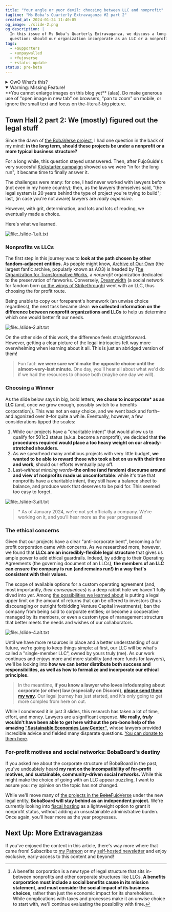 ```yaml
---
title: "Your angle or yuor devil: choosing between LLC and nonprofit"
tagline: "Ms Boba's Quarterly Extravaganza #2 part 2"
created_at: 2024-01-24 11:40:05
og_image: ./slide-2.png
og_description: |
  In this issue of Ms Boba's Quarterly Extravaganza, we discuss a long-standing
  question: should our organization incorporate as an LLC or a nonprofit?
tags:
  - +$upporters
  - +unpaywalled
  - +fujoverse
  - +status update
status: pre-beta
---
```


<details class="whats-this">
  <summary>OwO What's this?</summary>

**This is a commented version of the second edition of my $upporters
newsletter/town hall/"quarterly extravaganza"** (or, better said, of one of its sections).
It was originally published in January 2024, and it's now public. If you want
new editions of this Town Hall straight into your inbox as soon as they're
available, you can support me
[on Patreon](https://www.patreon.com/essentialrandomness) or [on this same
website](/support-me)!

</details>

<details class="warning" open>
  <summary>Warning: Missing Feature!</summary>
  **You cannot enlarge images on this blog yet** (alas). Do make generous use of
  "open image in new tab" on browsers, "pan to zoom" on mobile, or ignore the small
  text and focus on the–literal!–big picture.
</details>

## Town Hall 2 part 2: We (mostly) figured out the legal stuff

Since the dawn of [the BobaVerse project](/posts/enter-the-fujoverse), I had one
question in the back of my mind: **in the long term, should these projects be under a
nonprofit or a more typical business structure?**

For a long while, this question stayed unanswered. Then, after FujoGuide's very succesful
[Kickstarter campaign](https://www.kickstarter.com/projects/essential-randomness/the-fujoshi-guide-to-web-development)
showed us we were "in for the long run", it became time to finally answer it.

The challenges were many: for one, I had never worked with lawyers before (not even in my
home country); then, as the lawyers themselves said, "the legal system is 20 years behind
the type of project you're trying to build"; last, (in case you're not aware) lawyers are
_really expensive_.

However, with grit, determination, and lots and lots of reading, we eventually made
a choice.

Here's what we learned.

![file:./slide-1.alt.txt](./slide-1.png)

### Nonprofits vs LLCs

The first step in this journey was to **look at the path chosen by other
fandom-adjacent entities.** As people might know, [Archive of Our
Own](https://archiveofourown.org/) (the largest fanfic archive, popularly known
as AO3) is headed by T[he Organization for Transformative
Works](https://www.transformativeworks.org/), a _nonprofit_ organization
dedicated to the preservation of fanworks. Conversely,
[Dreamwidth](https://www.dreamwidth.org/) (a social network for fandom born [on
the wings of
Strikethrough](https://fanlore.org/wiki/Strikethrough_and_Boldthrough)) went
with an LLC, thus choosing the for profit route.

Being unable to copy our foreparent's homework (an unwise choice regardless),
the next task became clear: **we collected information on the difference between
nonprofit organizations and LLCs** to help us determine which one would better fit our
needs.

![file:./slide-2.alt.txt](./slide-2.png)

On the other side of this work, the difference feels straightforward. However,
getting a clear picture of the legal intricacies felt way more overwhelming
when learning about it all. This is just an abridged version of them!

> Fun fact: **we were sure we'd make the opposite choice until the
> almost-very-last minute.** One day, you'll hear all about what we'd do if we
> had the resources to choose both (maybe one day we will).

### Choosing a Winner

As the slide below says in big, bold letters, **we chose to incorporate\* as an
LLC** (and, once we grow enough, possibly switch to a benefits corporation[^1]).
This was not an easy choice, and we went back and forth–and agonized over it–for
quite a while. Eventually, however, a few considerations tipped the scales:

1. While our projects have a "charitable intent" that would allow us to qualify
   for 501c3 status (a.k.a. become a nonprofit), we decided that **the procedures
   required would place a too heavy weight on our already-stretched shoulders.**
2. As we spearhead many ambitious projects with very little budget, **we
   wanted to be able to reward those who took a bet on us with their time and
   work**, should our efforts eventually pay off.
3. Last–_without mincing words_–**the online (and fandom) discourse around and
   view of nonprofits made us uncomfortable**: while it's true that nonprofits
   have a charitable intent, they still have a balance sheet to balance, and
   produce work that deserves to be paid for. This seemed too easy to forget.

![file:./slide-3.alt.txt](./slide-3.png)

> \* As of January 2024, we're not yet officially a company. We're working on it, and you'll
> hear more as the year progresses!

### The ethical concerns

Given that our projects have a clear "anti-corporate bent", becoming a for
profit corporation came with concerns. As we researched more, however, we found
that **LLCs are an incredibly-flexible legal structure** that gives us ample
power to add ethical guardrails. Indeed, by adding to their Operating Agreements
(the governing document of an LLCs), **the members of an LLC can ensure the
company is run (and remains run!) in a way that's consistent with their
values.**

The scope of available options for a custom operating agreement (and, most
importantly, _their consequences_) is a deep rabbit hole we haven't fully dived
into _yet_. Among [the possibilities we learned
about](https://youtu.be/5DTQinOmuEU?t=1832&si=X2lKNKafSx1RMJu3) is putting a
legal upper limit on the amount of returns that can be offered to investors
(thus discouraging or outright forbidding Venture Capital investments); ban the
company from being sold to corporate entities; or become a cooperative managed
by its members, or even a custom type of management structure that better meets
the needs and wishes of our collaborators.

![file:./slide-4.alt.txt](./slide-4.png)

Until we have more resources in place and a better understanding of our future,
we're going to keep things simple: at first, our LLC will be what's called a
"single-member LLC", owned by yours truly (me). As our work continues and
enjoys more and more stability (and more funds for lawyers), we'll be
looking into **how we can better distribute both success and responsibilites, as well
as how to formalize and incorporate our ethical principles.**

> In the meantime, **if you know a lawyer who loves infodumping about corporate
> (or other) law (especially on Discord), [please send them my
> way](mailto:essential.randomn3ss@gmail.com).** Our legal journey has just
> started, and it's only going to get more complex from here on out.

While I condensed it in just 3 slides, this research has taken a lot of time,
effort, and money. Lawyers are a significant expense. **We really, _truly_
wouldn't have been able to get here without the pro-bono help of the amazing
["Sustainable Economies Law Center"](https://www.theselc.org/mission)**, whose
lawyers provided incredible advice and fielded many disparate questions. [You
can donate to them here](https://www.theselc.org/give).

### For-profit motives and social networks: BobaBoard's destiny

If you asked me about the corporate structure of BobaBoard in the past, you've
undoubtely heard **my rant on the incompatibility of for-profit motives, and
sustainable, community-driven social networks.** While this might make the
choice of going with an LLC appear puzzling, I want to assure you: my opinion on the
topic has not changed.

While we'll move many of [the projects in the
~~Boba~~FujoVerse](/posts/enter-the-fujoverse) under the new legal entity,
**BobaBoard will stay behind as an independent project.** We're currently
looking into [fiscal hosting](https://opencollective.com/fiscal-hosting) as a
lightweight option to grant it nonprofit status, without adding an unsustainable
administrative burden. Once again, you'll hear more as the year progresses.

## Next Up: More Extravaganzas

If you've enjoyed the content in this article, there's way more where that came from!
Subscribe to [my Patreon](https://www.patreon.com/notifications) or my [self-hosted newsletter](/support-me)
and enjoy exclusive, early-access to this content and beyond!

[^1]:
    A benefits corporation is a new type of legal structure that sits in-between
    nonprofits and other corporate structures like LLCs. **A benefits corporation
    must include a social benefits cause in its mission statement, and must
    consider the social impact of its business choices**, rather than just the
    economic impact for its shareholders. While complications with taxes and
    processes make it an unwise choice to start with, we'll continue evaluating
    the possibility with time.

<style>{`
    .whats-this, .socials-callout, .warning {
      font-family: var(--font-family-title);
      background-color: #f4f4f4;
      padding: 20px;
    }
    h2, h3 {
      margin-block: 1.3em;
    }
    .warning {
      margin-top: 1em;
      border: 1px dashed black;
      border-radius: 16px;
      background-color: transparent;
    } 
    .whats-this summary {
      font-weight: 800;
      cursor: pointer;
      font-size: 20px;
    }
    .socials-callout summary {
      font-size: 16px;
      font-weight: 800;
      cursor: pointer;
    }
    .whats-this p, .socials-callout p {
      margin: 10px 0 0 0;
    }
    .socials-callout h3 {
      margin: 0 0 10px 0;
      font-size: 20px;
    }
    .socials-callout img {
      margin-block: 20px;
      max-width: 600px;
    }
    .socials-callout ul {
      margin: 0;
      padding: 0 0 0 20px;
    }
    .socials-callout li {
      margin: 0 0 0 0;
    }
    div.socials-callout:last-of-type {
      margin-bottom: 50px;
    }
    img {
      padding-block: 0!important;
      border: 1px solid #eee;
      box-shadow: 4px 4px 0 0px #f5f5f5;
      width: calc(100% - 8px);
    }
    img + img {
      margin-top: 20px;
    }
    details + details {
      margin-top: 20px;
    }
`}</style>

